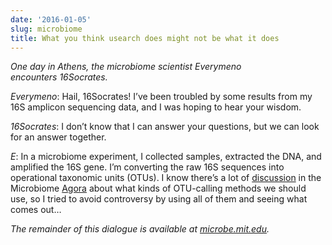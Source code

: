 ```yaml
---
date: '2016-01-05'
slug: microbiome
title: What you think usearch does might not be what it does
---
```


_One day in Athens, the microbiome scientist Everymeno encounters 16Socrates._

_Everymeno_: Hail, 16Socrates! I've been troubled by some results from my 16S amplicon sequencing data, and I was hoping to hear your wisdom.

_16Socrates_: I don't know that I can answer your questions, but we can look for an answer together.

_E_: In a microbiome experiment, I collected samples, extracted the DNA, and amplified the 16S gene. I'm converting the raw 16S sequences into operational taxonomic units (OTUs). I know there's a lot of [discussion](https://figshare.com/articles/2015_Poster_on_OTU_robustness_reproducibility_amp_ecological_consistency/1437744) in the Microbiome [Agora](https://en.wikipedia.org/wiki/Agora) about what kinds of OTU-calling methods we should use, so I tried to avoid controversy by using all of them and seeing what comes out...

_The remainder of this dialogue is available at [microbe.mit.edu](http://microbiome.mit.edu/2016/02/07/usearch/)._

